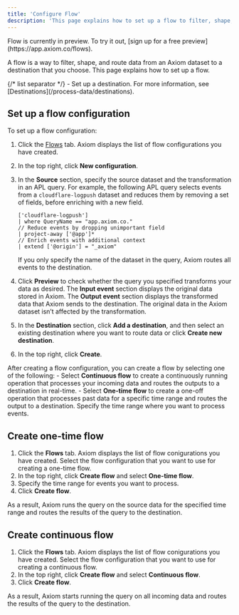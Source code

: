```yaml
---
title: 'Configure Flow'
description: 'This page explains how to set up a flow to filter, shape, and route data from an Axiom dataset to a destination.'
---
```



<Note>
    Flow is currently in preview. To try it out, [sign up for a free preview](https://app.axiom.co/flows).
</Note>

A flow is a way to filter, shape, and route data from an Axiom dataset to a destination that you choose. This page explains how to set up a flow.

<Prerequisites />
{/* list separator */}
- Set up a destination. For more information, see [Destinations](/process-data/destinations).

## Set up a flow configuration

To set up a flow configuration:
1. Click the [Flows](https://app.axiom.co/flows) tab. Axiom displays the list of flow configurations you have created.
1. In the top right, click **New configuration**.
1. In the **Source** section, specify the source dataset and the transformation in an APL query. For example, the following APL query selects events from a `cloudflare-logpush` dataset and reduces them by removing a set of fields, before enriching with a new field.

    ```kusto
    ['cloudflare-logpush']
    | where QueryName == "app.axiom.co."
    // Reduce events by dropping unimportant field
    | project-away ['@app']*
    // Enrich events with additional context
    | extend ['@origin'] = "_axiom"
    ```

    <Note>
    If you only specify the name of the dataset in the query, Axiom routes all events to the destination.
    </Note>

1. Click **Preview** to check whether the query you specified transforms your data as desired. The **Input event** section displays the original data stored in Axiom. The **Output event** section displays the transformed data that Axiom sends to the destination. The original data in the Axiom dataset isn’t affected by the transformation.
1. In the **Destination** section, click **Add a destination**, and then select an existing destination where you want to route data or click **Create new destination**.
1. In the top right, click **Create**.

After creating a flow configuration, you can create a flow by selecting one of the following:
    - Select **Continuous flow** to create a continuously running operation that processes your incoming data and routes the outputs to a destination in real-time.
    - Select **One-time flow** to create a one-off operation that processes past data for a specific time range and routes the output to a destination. Specify the time range where you want to process events.

## Create one-time flow

1. Click the **Flows** tab. Axiom displays the list of flow conigurations you have created. Select the flow configuration that you want to use for creating a one-time flow.
1. In the top right, click **Create flow** and select **One-time flow**.
1. Specify the time range for events you want to process.
1. Click **Create flow**.

As a result, Axiom runs the query on the source data for the specified time range and routes the results of the query to the destination.

## Create continuous flow

1. Click the **Flows** tab. Axiom displays the list of flow conigurations you have created. Select the flow configuration that you want to use for creating a continuous flow.
1. In the top right, click **Create flow** and select **Continuous flow**.
1. Click **Create flow**.

As a result, Axiom starts running the query on all incoming data and routes the results of the query to the destination.